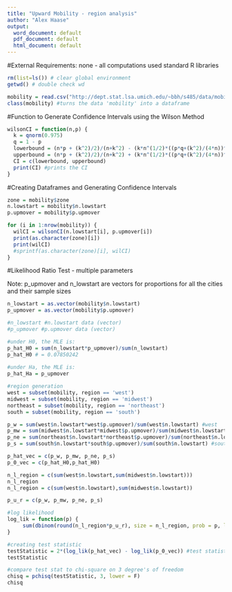 ```yaml
---
title: "Upward Mobility - region analysis"
author: "Alex Haase"
output:
  word_document: default
  pdf_document: default
  html_document: default
---
```


#External Requirements: none - all computations used standard R libraries
```r

rm(list=ls()) # clear global environment
getwd() # double check wd

mobility = read.csv("http://dept.stat.lsa.umich.edu/~bbh/s485/data/mobility5.csv")
class(mobility) #turns the data 'mobility' into a dataframe
```

#Function to Generate Confidence Intervals using the Wilson Method
```r
wilsonCI = function(n,p) {
  k = qnorm(0.975)
  q = 1 - p
  lowerbound = (n*p + (k^2)/2)/(n+k^2) - (k*n^(1/2)*((p*q+(k^2)/(4*n))^(1/2)))/(n+k^2)
  upperbound = (n*p + (k^2)/2)/(n+k^2) + (k*n^(1/2)*((p*q+(k^2)/(4*n))^(1/2)))/(n+k^2)
  CI = c(lowerbound, upperbound)
  print(CI) #prints the CI
}
```
#Creating Dataframes and Generating Confidence Intervals
```r
zone = mobility$zone
n.lowstart = mobility$n.lowstart
p.upmover = mobility$p.upmover

for (i in 1:nrow(mobility)) {
  wilCI = wilsonCI(n.lowstart[i], p.upmover[i]) 
  print(as.character(zone)[i])
  print(wilCI)
  #sprintf(as.character(zone)[i], wilCI)
}
```

#Likelihood Ratio Test - multiple parameters

Note: p_upmover and n_lowstart are vectors for proportions for all the cities and their sample sizes 

```r
n_lowstart = as.vector(mobility$n.lowstart)
p_upmover = as.vector(mobility$p.upmover)

#n_lowstart #n.lowstart data (vector)
#p_upmover #p.upmover data (vector)

#under H0, the MLE is:
p_hat_H0 = sum(n_lowstart*p_upmover)/sum(n_lowstart)
p_hat_H0 # = 0.07850242
  
#under Ha, the MLE is: 
p_hat_Ha = p_upmover

#region generation
west = subset(mobility, region == 'west')
midwest = subset(mobility, region == 'midwest')
northeast = subset(mobility, region == 'northeast')
south = subset(mobility, region == 'south')

p_w = sum(west$n.lowstart*west$p.upmover)/sum(west$n.lowstart) #west
p_mw = sum(midwest$n.lowstart*midwest$p.upmover)/sum(midwest$n.lowstart) #midwest
p_ne = sum(northeast$n.lowstart*northeast$p.upmover)/sum(northeast$n.lowstart) #northeast
p_s = sum(south$n.lowstart*south$p.upmover)/sum(south$n.lowstart) #south

p_hat_vec = c(p_w, p_mw, p_ne, p_s)
p_0_vec = c(p_hat_H0,p_hat_H0)

n_l_region = c(sum(west$n.lowstart,sum(midwest$n.lowstart)))
n_l_region
n_l_region = c(sum(west$n.lowstart),sum(midwest$n.lowstart))

p_u_r = c(p_w, p_mw, p_ne, p_s)

#log likelihood
log_lik = function(p) {
     sum(dbinom(round(n_l_region*p_u_r), size = n_l_region, prob = p, log = T))
}

#creating test statistic
testStatistic = 2*(log_lik(p_hat_vec) - log_lik(p_0_vec)) #test statistic
testStatistic

#compare test stat to chi-square on 3 degree's of freedom
chisq = pchisq(testStatistic, 3, lower = F)
chisq
```